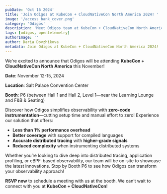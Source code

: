 ```yaml
---
pubDate: 'Oct 16 2024'
title: 'Join Odigos at KubeCon + CloudNativeCon North America 2024! '
image: '/access_bank_cover.png'
category: 'Odigos'
description: 'Meet Odigos team at KubeCon + CloudNativeCon North America 2024'
tags: [odigos, opentelemetry]
authorImage: ''
author: Daria Dovzhikova
metadata: Join Odigos at KubeCon + CloudNativeCon North America 2024!
---
```


We’re excited to announce that Odigos will be attending **KubeCon + CloudNativeCon North America** this November!

**Date**: November 12-15, 2024

**Location**: Salt Palace Convention Center

**Booth**: P6 (between Hall 1 and Hall 2, Level 1—near the Learning Lounge and F&B & Seating)

Discover how Odigos simplifies observability with **zero-code instrumentation**—cutting setup time and manual effort to zero! Experience our solution that offers:

- **Less than 1% performance overhead**
- **Better coverage** with support for compiled languages
- **Accurate distributed tracing** with **higher-grade signals**
- **Reduced complexity** when instrumenting distributed systems

Whether you’re looking to dive deep into distributed tracing, application profiling, or eBPF-based observability, our team will be on-site to showcase the latest innovations. Stop by Booth P6 to see how Odigos can transform your observability approach!

**RSVP now** to schedule a meeting with us at the booth. We can’t wait to connect with you at **KubeCon + CloudNativeCon**!
